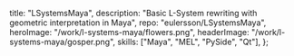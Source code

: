   title: "LSystemsMaya",
  description: "Basic L-System rewriting with geometric interpretation in Maya",
  repo: "eulersson/LSystemsMaya",
  heroImage: "/work/l-systems-maya/flowers.png",
  headerImage: "/work/l-systems-maya/gosper.png",
  skills: ["Maya", "MEL", "PySide", "Qt"],
};
